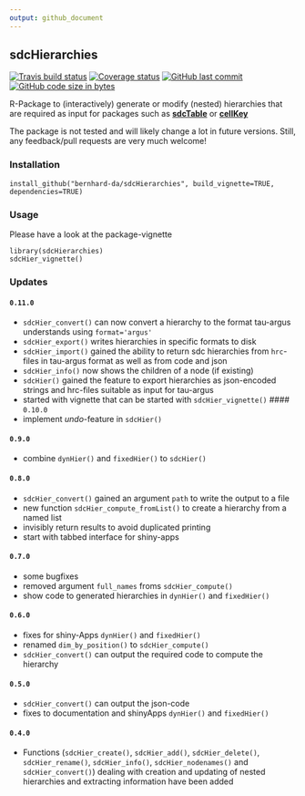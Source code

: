 ```yaml
---
output: github_document
---
```


## sdcHierarchies
[![Travis build status](https://travis-ci.org/bernhard-da/sdcHierarchies.svg?branch=master)](https://travis-ci.org/bernhard-da/sdcHierarchies) [![Coverage status](https://codecov.io/gh/bernhard-da/sdcHierarchies/branch/master/graph/badge.svg)](https://codecov.io/github/bernhard-da/sdcHierarchies?branch=master) [![GitHub last commit](https://img.shields.io/github/last-commit/bernhard-da/sdcHierarchies?logo=github)](https://github.com/bernhard-da/sdcHierarchies/commits/master)
[![GitHub code size in bytes](https://img.shields.io/github/languages/code-size/bernhard-da/sdcHierarchies.svg?logo=github)](https://github.com/bernhard-da/sdcHierarchies)

R-Package to (interactively) generate or modify (nested) hierarchies that are required as input for packages such as [**sdcTable**](https://cran.r-project.org/web/packages/sdcTable/index.html) or [**cellKey**](https://github.com/sdcTools/cellKey)

The package is not tested and will likely change a lot in future versions. Still, any feedback/pull requests are very much welcome!

### Installation
```
install_github("bernhard-da/sdcHierarchies", build_vignette=TRUE, dependencies=TRUE)
```

### Usage

Please have a look at the package-vignette
```
library(sdcHierarchies)
sdcHier_vignette()
```

### Updates
#### `0.11.0`
- `sdcHier_convert()` can now convert a hierarchy to the format tau-argus understands using `format='argus'`
- `sdcHier_export()` writes hierarchies in specific formats to disk
- `sdcHier_import()` gained the ability to return sdc hierarchies from `hrc`-files in tau-argus format as well as from code and json
- `sdcHier_info()` now shows the children of a node (if existing)
- `sdcHier()` gained the feature to export hierarchies as json-encoded strings and hrc-files suitable as input for tau-argus
- started with vignette that can be started with `sdcHier_vignette()`
#### `0.10.0`
- implement *undo*-feature in `sdcHier()`

#### `0.9.0`
- combine `dynHier()` and `fixedHier()` to `sdcHier()`

#### `0.8.0`
- `sdcHier_convert()` gained an argument `path` to write the output to a file
- new function `sdcHier_compute_fromList()` to create a hierarchy from a named list
- invisibly return results to avoid duplicated printing
- start with tabbed interface for shiny-apps

#### `0.7.0`
- some bugfixes
- removed argument `full_names` froms `sdcHier_compute()`
- show code to generated hierarchies in `dynHier()` and `fixedHier()`

#### `0.6.0`
- fixes for shiny-Apps `dynHier()` and `fixedHier()`
- renamed `dim_by_position()` to `sdcHier_compute()`
- `sdcHier_convert()` can output the required code to compute the hierarchy

#### `0.5.0`
- `sdcHier_convert()` can output the json-code
- fixes to documentation and shinyApps `dynHier()` and `fixedHier()`

#### `0.4.0`
- Functions (`sdcHier_create()`, `sdcHier_add()`, `sdcHier_delete()`, `sdcHier_rename()`, `sdcHier_info()`, `sdcHier_nodenames()` and `sdcHier_convert()`) dealing with creation and updating of nested hierarchies and extracting information have been added
